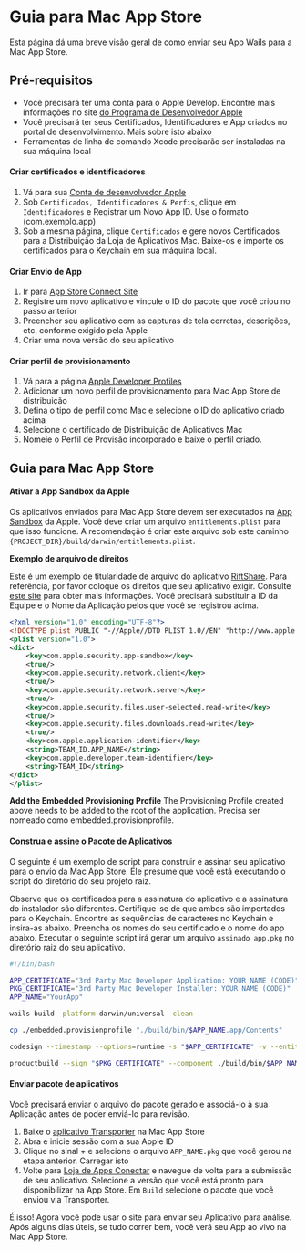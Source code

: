 # Guia para Mac App Store

Esta página dá uma breve visão geral de como enviar seu App Wails para a Mac App Store.

## Pré-requisitos

- Você precisará ter uma conta para o Apple Develop. Encontre mais informações no site [do Programa de Desenvolvedor Apple](https://developer.apple.com/support/compare-memberships/)
- Você precisará ter seus Certificados, Identificadores e App criados no portal de desenvolvimento. Mais sobre isto abaixo
- Ferramentas de linha de comando Xcode precisarão ser instaladas na sua máquina local

#### Criar certificados e identificadores

1. Vá para sua [Conta de desenvolvedor Apple](https://developer.apple.com/account/)
2. Sob `Certificados, Identificadores & Perfis`, clique em `Identificadores` e Registrar um Novo App ID. Use o formato (com.exemplo.app)
3. Sob a mesma página, clique `Certificados` e gere novos Certificados para a Distribuição da Loja de Aplicativos Mac.  Baixe-os e importe os certificados para o Keychain em sua máquina local.

#### Criar Envio de App

1. Ir para [App Store Connect Site](https://appstoreconnect.apple.com/apps)
2. Registre um novo aplicativo e vincule o ID do pacote que você criou no passo anterior
3. Preencher seu aplicativo com as capturas de tela corretas, descrições, etc. conforme exigido pela Apple
4. Criar uma nova versão do seu aplicativo

#### Criar perfil de provisionamento
1. Vá para a página [Apple Developer Profiles](https://developer.apple.com/account/resources/profiles/list)
2. Adicionar um novo perfil de provisionamento para Mac App Store de distribuição
3. Defina o tipo de perfil como Mac e selecione o ID do aplicativo criado acima
4. Selecione o certificado de Distribuição de Aplicativos Mac
5. Nomeie o Perfil de Provisão incorporado e baixe o perfil criado.

## Guia para Mac App Store

#### Ativar a App Sandbox da Apple

Os aplicativos enviados para Mac App Store devem ser executados na [App Sandbox](https://developer.apple.com/app-sandboxing/) da Apple. Você deve criar um arquivo `entitlements.plist` para que isso funcione. A recomendação é criar este arquivo sob este caminho `{PROJECT_DIR}/build/darwin/entitlements.plist`.

**Exemplo de arquivo de direitos**

Este é um exemplo de titularidade de arquivo do aplicativo [RiftShare](https://github.com/achhabra2/riftshare). Para referência, por favor coloque os direitos que seu aplicativo exigir. Consulte [este site](https://developer.apple.com/documentation/bundleresources/entitlements) para obter mais informações. Você precisará substituir a ID da Equipe e o Nome da Aplicação pelos que você se registrou acima.

```xml title="entitlements.plist"
<?xml version="1.0" encoding="UTF-8"?>
<!DOCTYPE plist PUBLIC "-//Apple//DTD PLIST 1.0//EN" "http://www.apple.com/DTDs/PropertyList-1.0.dtd">
<plist version="1.0">
<dict>
    <key>com.apple.security.app-sandbox</key>
    <true/>
    <key>com.apple.security.network.client</key>
    <true/>
    <key>com.apple.security.network.server</key>
    <true/>
    <key>com.apple.security.files.user-selected.read-write</key>
    <true/>
    <key>com.apple.security.files.downloads.read-write</key>
    <true/>
    <key>com.apple.application-identifier</key>
    <string>TEAM_ID.APP_NAME</string>
    <key>com.apple.developer.team-identifier</key>
    <string>TEAM_ID</string>
</dict>
</plist>
```

**Add the Embedded Provisioning Profile** The Provisioning Profile created above needs to be added to the root of the application. Precisa ser nomeado como embedded.provisionprofile.

#### Construa e assine o Pacote de Aplicativos

O seguinte é um exemplo de script para construir e assinar seu aplicativo para o envio da Mac App Store. Ele presume que você está executando o script do diretório do seu projeto raiz.

Observe que os certificados para a assinatura do aplicativo e a assinatura do instalador são diferentes. Certifique-se de que ambos são importados para o Keychain. Encontre as sequências de caracteres no Keychain e insira-as abaixo. Preencha os nomes do seu certificado e o nome do app abaixo. Executar o seguinte script irá gerar um arquivo `assinado app.pkg` no diretório raiz do seu aplicativo.

```bash title="macappstore-build.sh"
#!/bin/bash

APP_CERTIFICATE="3rd Party Mac Developer Application: YOUR NAME (CODE)"
PKG_CERTIFICATE="3rd Party Mac Developer Installer: YOUR NAME (CODE)"
APP_NAME="YourApp"

wails build -platform darwin/universal -clean

cp ./embedded.provisionprofile "./build/bin/$APP_NAME.app/Contents"

codesign --timestamp --options=runtime -s "$APP_CERTIFICATE" -v --entitlements ./build/darwin/entitlements.plist ./build/bin/$APP_NAME.app

productbuild --sign "$PKG_CERTIFICATE" --component ./build/bin/$APP_NAME.app /Applications ./$APP_NAME.pkg
```

#### Enviar pacote de aplicativos

Você precisará enviar o arquivo do pacote gerado e associá-lo à sua Aplicação antes de poder enviá-lo para revisão.

1. Baixe o [aplicativo Transporter](https://apps.apple.com/us/app/transporter/id1450874784) na Mac App Store
2. Abra e inicie sessão com a sua Apple ID
3. Clique no sinal + e selecione o arquivo `APP_NAME.pkg` que você gerou na etapa anterior. Carregar isto
4. Volte para [Loja de Apps Conectar](https://appstoreconnect.apple.com/apps) e navegue de volta para a submissão de seu aplicativo. Selecione a versão que você está pronto para disponibilizar na App Store. Em `Build` selecione o pacote que você enviou via Transporter.

É isso! Agora você pode usar o site para enviar seu Aplicativo para análise. Após alguns dias úteis, se tudo correr bem, você verá seu App ao vivo na Mac App Store. 
